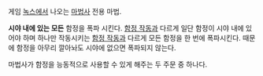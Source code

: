 게임 [[녹스]]에서 나오는 [[마법사]] 전용 마법.

'''시야 내에 있는 모든''' 함정을 폭파 시킨다. [[함정 작동]]과 다르게 일단 함정이 시야 내에 있어야 하며 하나만 작동시키는 [[함정 작동]]과 다르게 모든 함정을 한 번에 폭파시킨다. 때문에 함정을 아무리 깔아놔도 시야에 없으면 폭파되지 않는다.

마법사가 함정을 능동적으로 사용할 수 있게 해주는 두 주문 중 하나다.
